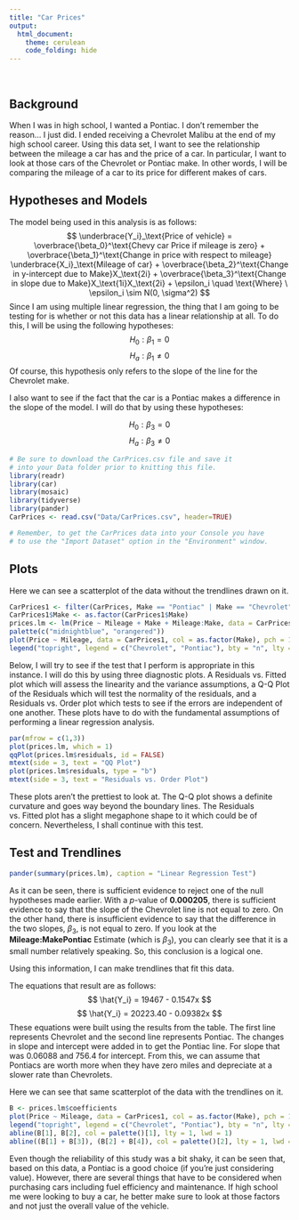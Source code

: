 ```yaml
---
title: "Car Prices"
output: 
  html_document:
    theme: cerulean
    code_folding: hide
---
```


<br>

## Background

When I was in high school, I wanted a Pontiac. I don't remember the reason... I just did. I ended receiving a Chevrolet Malibu at the end of my high school career. Using this data set, I want to see the relationship between the mileage a car has and the price of a car. In particular, I want to look at those cars of the Chevrolet or Pontiac make. In other words, I will be comparing the mileage of a car to its price for different makes of cars.  

## Hypotheses and Models

The model being used in this analysis is as follows:
$$
\underbrace{Y_i}_\text{Price of vehicle} = \overbrace{\beta_0}^\text{Chevy car Price if mileage is zero} + \overbrace{\beta_1}^\text{Change in price with respect to mileage} \underbrace{X_i}_\text{Mileage of car} + \overbrace{\beta_2}^\text{Change in y-intercept due to Make}X_\text{2i} + \overbrace{\beta_3}^\text{Change in slope due to Make}X_\text{1i}X_\text{2i} + \epsilon_i \quad \text{Where} \ \epsilon_i \sim N(0, \sigma^2)
$$
Since I am using multiple linear regression, the thing that I am going to be testing for is whether or not this data has a linear relationship at all. To do this, I will be using the following hypotheses:
$$
H_0: \beta_1 = 0
$$
$$
H_a: \beta_1 \neq 0
$$
Of course, this hypothesis only refers to the slope of the line for the Chevrolet make.

I also want to see if the fact that the car is a Pontiac makes a difference in the slope of the model. I will do that by using these hypotheses:

$$
H_0: \beta_3 = 0
$$
$$
H_a: \beta_3 \neq 0
$$


```r
# Be sure to download the CarPrices.csv file and save it
# into your Data folder prior to knitting this file.
library(readr)
library(car)
library(mosaic)
library(tidyverse)
library(pander)
CarPrices <- read.csv("Data/CarPrices.csv", header=TRUE)

# Remember, to get the CarPrices data into your Console you have
# to use the "Import Dataset" option in the "Environment" window.
```
## Plots
Here we can see a scatterplot of the data without the trendlines drawn on it.  
```r
CarPrices1 <- filter(CarPrices, Make == "Pontiac" | Make == "Chevrolet")
CarPrices1$Make <- as.factor(CarPrices1$Make)
prices.lm <- lm(Price ~ Mileage + Make + Mileage:Make, data = CarPrices1)
palette(c("midnightblue", "orangered"))
plot(Price ~ Mileage, data = CarPrices1, col = as.factor(Make), pch = 16, main = "Cost Comparison based on Mileage for Chevrolet and Pontiac vehicles")
legend("topright", legend = c("Chevrolet", "Pontiac"), bty = "n", lty = 1, col = palette())
```


Below, I will try to see if the test that I perform is appropriate in this instance. I will do this by using three diagnostic plots. A Residuals vs. Fitted plot which will assess the linearity and the variance assumptions, a Q-Q Plot of the Residuals which will test the normality of the residuals, and a Residuals vs. Order plot which tests to see if the errors are independent of one another. These plots have to do with the fundamental assumptions of performing a linear regression analysis.

```r
par(mfrow = c(1,3))
plot(prices.lm, which = 1)
qqPlot(prices.lm$residuals, id = FALSE)
mtext(side = 3, text = "QQ Plot")
plot(prices.lm$residuals, type = "b")
mtext(side = 3, text = "Residuals vs. Order Plot")
```

These plots aren't the prettiest to look at. The Q-Q plot shows a definite curvature and goes way beyond the boundary lines. The Residuals vs. Fitted plot has a slight megaphone shape to it which could be of concern. Nevertheless, I shall continue with this test.

## Test and Trendlines

```r
pander(summary(prices.lm), caption = "Linear Regression Test")
```


As it can be seen, there is sufficient evidence to reject one of the null hypotheses made earlier. With a $p$-value of **0.000205**, there is sufficient evidence to say that the slope of the Chevrolet line is not equal to zero. On the other hand, there is insufficient evidence to say that the difference in the two slopes, $\beta_3$, is not equal to zero. If you look at the **Mileage:MakePontiac** Estimate (which is $\beta_3$), you can clearly see that it is a small number relatively speaking. So, this conclusion is a logical one.

Using this information, I can make trendlines that fit this data.

The equations that result are as follows:
$$
\hat{Y_i} = 19467 - 0.1547x 
$$
$$
\hat{Y_i} = 20223.40 - 0.09382x
$$
These equations were built using the results from the table. The first line represents Chevrolet and the second line represents Pontiac. The changes in slope and intercept were added in to get the Pontiac line. For slope that was 0.06088 and 756.4 for intercept. From this, we can assume that Pontiacs are worth more when they have zero miles and depreciate at a slower rate than Chevrolets.

Here we can see that same scatterplot of the data with the trendlines on it.
```r
B <- prices.lm$coefficients
plot(Price ~ Mileage, data = CarPrices1, col = as.factor(Make), pch = 16, main = "Cost Comparison based on Mileage for Chevrolet and Pontiac vehicles")
legend("topright", legend = c("Chevrolet", "Pontiac"), bty = "n", lty = 1, col = palette())
abline(B[1], B[2], col = palette()[1], lty = 1, lwd = 1)
abline((B[1] + B[3]), (B[2] + B[4]), col = palette()[2], lty = 1, lwd =1)
```

Even though the reliability of this study was a bit shaky, it can be seen that, based on this data, a Pontiac is a good choice (if you're just considering value). However, there are several things that have to be considered when purchasing cars including fuel efficiency and maintenance. If high school me were looking to buy a car, he better make sure to look at those factors and not just the overall value of the vehicle.